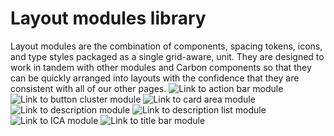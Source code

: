 
<Meta title={getTitle(LIBRARY)} />



# Layout modules library

<Grid>

<Row>
  <Column className="column__typeStyles" lg={10}>
    Layout modules are the combination of components, spacing tokens, icons, and
    type styles packaged as a single grid-aware, unit. They are designed to work
    in tandem with other modules and Carbon components so that they can be
    quickly arranged into layouts with the confidence that they are consistent
    with all of our other pages.
  </Column>
</Row>

<Row className="overview__row">

<Column lg={5}>
  <LinkTo
    className="storybook__link--image"
    kind="layout-modules-actionbarmodule"
    story="default"
  >
    <img alt="Link to action bar module" src={actionBarModule} />
  </LinkTo>
</Column>

<Column lg={5}>
  <LinkTo
    className="storybook__link--image"
    kind="layout-modules-buttonclustermodule"
    story="default"
  >
    <img alt="Link to button cluster module" src={buttonClusterModule} />
  </LinkTo>
</Column>

<Column lg={5}>
  <LinkTo
    className="storybook__link--image"
    kind="layout-modules-cardmodule"
    story="default"
  >
    <img alt="Link to card area module" src={cardAreaModule} />
  </LinkTo>
</Column>
</Row>

<Row className="overview__row">
    <Column lg={5}>
    <LinkTo 
      className="storybook__link--image" 
      kind="layout-modules-descriptionmodule"
      story="default"
    >
      <img alt="Link to description module" src={descriptionModule} />
    </LinkTo>
  </Column>

<Column lg={5}>
  <LinkTo
    className="storybook__link--image"
    kind="layout-modules-descriptionlistmodule"
    story="default"
  >
    <img alt="Link to description list module" src={descriptionListModule} />
  </LinkTo>
</Column>

<Column lg={5}>
  <LinkTo
    className="storybook__link--image"
    kind="layout-modules-icamodule"
    story="default"
  >
    <img alt="Link to ICA module" src={icaModule} />
  </LinkTo>
</Column>

</Row>

<Row className="overview__row">
  <Column lg={5}>
    <LinkTo
      className="storybook__link--image"
      kind="layout-modules-titlebarmodule"
      story="default"
    >
      <img alt="Link to title bar module" src={titleBarModule} />
    </LinkTo>
  </Column>
</Row>
</Grid>
